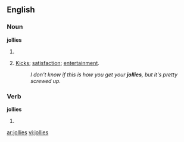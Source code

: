==English==

===Noun===
'''jollies'''

# {{plural of|[[jolly]]}}
# {{context|slang}} [[Kicks]]; [[satisfaction]]; [[entertainment]].
#:''I don't know if this is how you get your '''jollies''', but it's pretty screwed up.''

===Verb===
'''jollies'''

# {{third-person singular of|[[jolly]]}}

[[ar:jollies]]
[[vi:jollies]]
